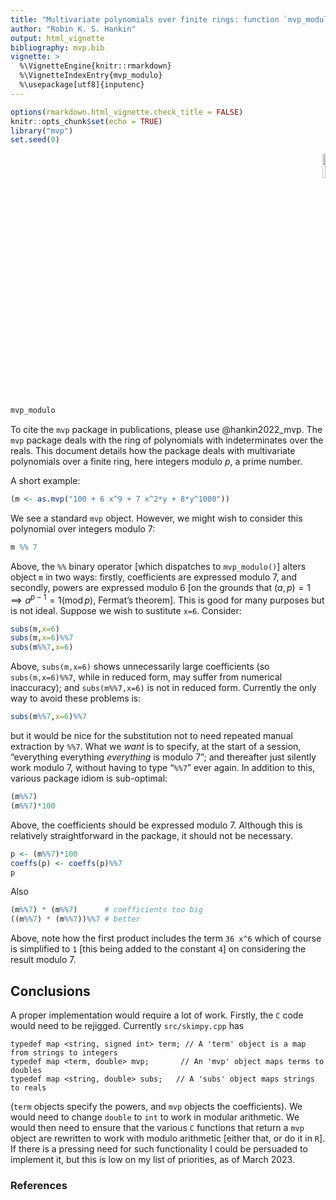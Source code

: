 ```yaml
---
title: "Multivariate polynomials over finite rings: function `mvp_modulo()` in the `mvp` package"
author: "Robin K. S. Hankin"
output: html_vignette
bibliography: mvp.bib
vignette: >
  %\VignetteEngine{knitr::rmarkdown}
  %\VignetteIndexEntry{mvp_modulo}
  %\usepackage[utf8]{inputenc}
---
```


```r
options(rmarkdown.html_vignette.check_title = FALSE)
knitr::opts_chunk$set(echo = TRUE)
library("mvp")
set.seed(0)
```

<p style="text-align: right;">
![](`r system.file("help/figures/mvp.png", package = "mvp")`){width=10%}
</p>


```r
mvp_modulo
```

To cite the `mvp` package in publications, please use @hankin2022_mvp.
The `mvp` package deals with the ring of polynomials with
indeterminates over the reals.  This document details how the package
deals with multivariate polynomials over a finite ring, here integers
modulo $p$, a prime number.

A short example:

```r
(m <- as.mvp("100 + 6 x^9 + 7 x^2*y + 8*y^1000"))
```

We see a standard `mvp` object.  However, we might wish to consider
this polynomial over integers modulo 7:

```r
m %% 7
```

Above, the `%%` binary operator [which dispatches to `mvp_modulo()`]
alters object `m` in two ways: firstly, coefficients are expressed
modulo 7, and secondly, powers are expressed modulo 6 [on the grounds
that $(a,p)=1\implies a^{p-1}=1 (\operatorname{mod} p)$, Fermat's
theorem].  This is good for many purposes but is not ideal.  Suppose
we wish to sustitute `x=6`.  Consider:

```r
subs(m,x=6)
subs(m,x=6)%%7
subs(m%%7,x=6)
```

Above, `subs(m,x=6)` shows unnecessarily large coefficients (so
`subs(m,x=6)%%7`, while in reduced form, may suffer from numerical
inaccuracy); and `subs(m%%7,x=6)` is not in reduced form.  Currently
the only way to avoid these problems is:

```r
subs(m%%7,x=6)%%7
```

but it would be nice for the substitution not to need repeated manual
extraction by `%%7`.  What we _want_ is to specify, at the start of a
session, "everything everything _everything_ is modulo 7"; and
thereafter just silently work modulo 7, without having to type "`%%7`"
ever again.  In addition to this, various package idiom is
sub-optimal:

```r
(m%%7)
(m%%7)*100
```

Above, the coefficients should be expressed modulo 7.  Although this
is relatively straightforward in the package, it should not be
necessary.

```r
p <- (m%%7)*100
coeffs(p) <- coeffs(p)%%7
p
```

Also

```r
(m%%7) * (m%%7)      # coefficients too big
((m%%7) * (m%%7))%%7 # better
```

Above, note how the first product includes the term `36 x^6` which of
course is simplified to `1` [this being added to the constant `4`] on
considering the result modulo 7.

## Conclusions

A proper implementation would require a lot of work.  Firstly, the `C`
code would need to be rejigged.  Currently `src/skimpy.cpp` has

```
typedef map <string, signed int> term; // A 'term' object is a map from strings to integers
typedef map <term, double> mvp;       // An 'mvp' object maps terms to doubles
typedef map <string, double> subs;   // A 'subs' object maps strings to reals
```

(`term` objects specify the powers, and `mvp` objects the
coefficients).  We would need to change `double` to `int` to work in
modular arithmetic.  We would then need to ensure that the various `C`
functions that return a `mvp` object are rewritten to work with modulo
arithmetic [either that, or do it in `R`].  If there is a pressing
need for such functionality I could be persuaded to implement it, but
this is low on my list of priorities, as of March 2023.


### References 